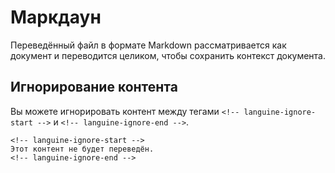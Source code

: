 # Маркдаун

Переведённый файл в формате Markdown рассматривается как документ и переводится целиком, чтобы сохранить контекст документа.

## Игнорирование контента

Вы можете игнорировать контент между тегами `<!-- languine-ignore-start -->` и `<!-- languine-ignore-end -->`.

```mdx
<!-- languine-ignore-start -->
Этот контент не будет переведён.
<!-- languine-ignore-end -->
``` 